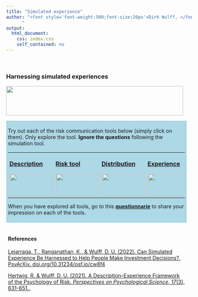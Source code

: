 ```yaml
---
title: "Simulated experience"
author: "<font style='font-weight:500;font-size:20px'>Dirk Wulff, </font><font style='font-weight:500;font-size:20px'>2022 Nov @ CDS brown bag</font><br><br><img src='https://raw.githubusercontent.com/therbootcamp/therbootcamp.github.io/master/_sessions/_image/by-sa.png' style= 'height:16.7px;vertical-align:baseline'/>
      "
output:
  html_document:
    css: index.css
    self_contained: no
---
```


<br>

### Harnessing simulated experiences

<p align="left">
  <img src="https://raw.githubusercontent.com/dwulff/TAPMI_WS2020/master/_sessions/_image/stocks.png" width=480px style="height:80px">
</p>

<div style="width:480px;padding:5px;margin-top:10px;background-color:lightblue">

Try out each of the risk communication tools below (simply click on them). Only explore the tool. **Ignore the questions** following the simulation tool. 

<table style="margin-bottom:10px">
  <tr>
    <td style="padding:4px">
    <a href="https://taming-uncertainty.mpib-berlin.mpg.de/chapter-10-element-2/description">
    <p style="size:20px;weight:900">**Description**</p>
    <img src="https://raw.githubusercontent.com/dwulff/TAPMI_WS2020/master/_sessions/_image/description.png" style="height:60px;width:115px;border:1px solid lightgrey"></a>
    </td>
    <td style="padding:4px">
    <a href="https://taming-uncertainty.mpib-berlin.mpg.de/chapter-10-element-2/risktool">
    <p style="size:20px;weight:900">**Risk tool**</p>
    <img src="https://raw.githubusercontent.com/dwulff/TAPMI_WS2020/master/_sessions/_image/risktool.png" style="height:60px;width:115px;border:1px solid lightgrey"></a>
    </td>
    <td style="padding:4px">
    <a href="https://taming-uncertainty.mpib-berlin.mpg.de/chapter-10-element-2/distribution">
    <p style="size:20px;weight:900">**Distribution**</p>
    <img src="https://raw.githubusercontent.com/dwulff/TAPMI_WS2020/master/_sessions/_image/distribution.png" style="height:60px;width:115px;border:1px solid lightgrey"></a>
    </td>
    <td style="padding:4px">
    <a href="https://taming-uncertainty.mpib-berlin.mpg.de/chapter-10-element-2/experience">
    <p style="size:20px;weight:900">**Experience**</p>
    <img src="https://raw.githubusercontent.com/dwulff/TAPMI_WS2020/master/_sessions/_image/experience.png" style="height:60px;width:115px;border:1px solid lightgrey"></a>
    </td>
  </tr>
</table>


When you have explored all tools, go to this <a href="https://forms.gle/TgUJ2PQnuX4qp8cHA">**questionnarie**</a> to share your impression on each of the tools.  

</div>


<div style="width:480px;padding:5px;margin-top:10px">

#### References

<a href="https://raw.githubusercontent.com/dwulff/SI2022_DfE/master/_sessions/_pdf/LejarragaRanganathanWulff2022.pdf">Lejarraga, T., Ranganathan, K., & Wulff, D. U. (2022). Can Simulated Experience Be Harnessed to Help People Make Investment Decisions?. PsyArXiv. doi.org/10.31234/osf.io/cw8f4</a>
      
<a href="https://raw.githubusercontent.com/dwulff/SI2022_DfE/master/_sessions/_pdf/HertwigWulff2021DEFramework.pdf">Hertwig, R. & Wulff, D. U. (2021). A Description–Experience Framework of the Psychology of Risk. *Perspectives on Psychological Science, 17*(3), 631-651..</a>


</div>

</td>
</tr>
</table>
